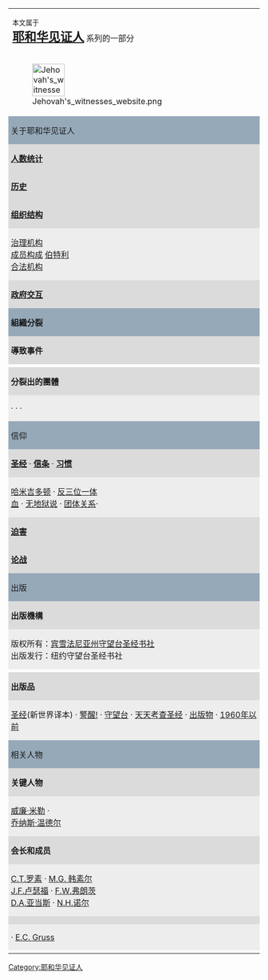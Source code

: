 {| class="toccolours" cellspacing="2px" align="right" style="background: F9FBFF; border-style:solid; border-color: #96A9B9; border-width:2px; float: right; margin: 0 0 1em 1em; text-align:center; width:240px;"
|-
| colspan="2" |<small>本文属于</small><br><span style="font-size:x-large;">'''[[耶和华见证人]]'''</span>
系列的一部分
|-
| [[File:Jehovah's witnesses website.png|65px]]
|-
! style="padding:0 5px; background:#96A9B9;" | 关于耶和华见证人
|-
| style="padding:0 5px; background:#DBDBDB;" | '''[[耶和华见证人的人数统计|人数统计]]'''
|-
| style="padding:0 5px; background:#DBDBDB;" | '''[[耶和华见证人的历史|历史]]'''
|-
| style="padding:0 5px; background:#DBDBDB;" | '''[[耶和华见证人的组织结构|组织结构]]'''
|-
| style="padding:0 5px; background:#EDEDED;" | [[耶和华见证人的治理机构|治理机构]]<br/> [[耶和华见证人信徒和忠信睿智的奴隶|成员构成]] [[耶和华见证人的伯特利|伯特利]]<br/> [[耶和华见证人的合法机构|合法机构]]
|-
| style="padding:0 5px; background:#DBDBDB;" | '''[[耶和华见证人和各国政府|政府交互]]'''
|-
! style="padding:0 5px; background:#96A9B9;" | '''組織分裂'''
|- 
| style="padding:0 5px; background:#DBDBDB;" | '''導致事件''' 
|- 
| style="padding:0 5px; background:#EDEDED;" | {{link-en|1917年社長之爭|Watch_Tower_Society_presidency_dispute_(1917)}}
|-
|-
| style="padding:0 5px; background:#DBDBDB;" | '''分裂出的團體''' 
|-	 
| style="padding:0 5px; background:#EDEDED;" | {{link-en|聯合聖經研究者|Bible_Student_movement#Associated_Bible_Students}} · {{link-en|黎明圣经研究者協会|Dawn_Bible_Students_Association}} · {{link-en|教牧圣经学院|Pastoral_Bible_Institute}} · {{link-en|人民的家庭传教运动|Laymen's Home Missionary Movement}}</br>
{{link-en|耶和华见证人分裂团体|Jehovah's_Witnesses_splinter_groups}}
|-
! style="padding:0 5px; background:#96A9B9;" | 信仰
|-
| style="padding:0 5px; background:#DBDBDB;" |  '''[[圣经新世界译本|圣经]]''' · '''[[耶和华见证人的信条|信条]]''' · '''[[耶和华见证人的习惯|习惯]]''' 
|-
| style="padding:0 5px; background:#EDEDED;" | [[耶和华见证人的末世论|哈米吉多顿]] · [[耶和华见证人和三位一体|反三位一体]]</br> [[耶和华见证人和血|血]] · [[耶和华见证人和地狱|无地狱说]] · [[耶和华见证人和会众纪律|团体关系]]·
|-
! style="padding:0 5px; background:#DBDBDB;" | '''[[耶和华见证人的被迫害史|迫害]]'''
|-
| style="padding:0 5px; background:#DBDBDB;" | '''[[关于耶和华见证人的论战|论战]]'''
|-
! style="padding:0 5px; background:#96A9B9;" | 出版
|-
| style="padding:0 5px; background:#DBDBDB;" | '''出版機構''' 
|-
| style="padding:0 5px; background:#EDEDED;" | 版权所有：[[宾雪法尼亚州守望台圣经书社]]</br>
出版发行：纽约守望台圣经书社
|-
|-
| style="padding:0 5px; background:#DBDBDB;" | '''出版品''' 
|-
| style="padding:0 5px; background:#EDEDED;" | [[圣经新世界译本|圣经]](新世界译本) · [[警醒!]] · [[守望台]] · [[天天考查圣经]] · [[耶和华见证人出版物列表|出版物]] · [[耶和华见证人的早期出版物|1960年以前]]
|-
! style="padding:0 5px; background:#96A9B9;" | 相关人物
|-
| style="padding:0 5px; background:#DBDBDB;" | '''关键人物'''
|-
| style="padding:0 5px; background:#EDEDED;" | [[威廉·米勒 (传教士)|威廉·米勒]] · {{link-en|N.H.巴伯|Nelson_H._Barbour}} <br/> [[乔纳斯·温德尔]]
|-
| style="padding:0 5px; background:#DBDBDB;" | '''会长和成员''' 
|-
| style="padding:0 5px; background:#EDEDED;" | [[查尔斯·泰兹·罗素|C.T.罗素]] · [[米尔顿·乔治·韩素尔|M.G. 韩素尔]] <br/> [[约瑟夫·富兰克林·卢瑟福|J.F.卢瑟福]] · [[弗雷德里克·威廉·弗朗茨|F.W.弗朗茨]] <br/> [[堂·A.·亚当斯|D.A.亚当斯]] · [[内森·霍默·诺尔|N.H.诺尔]]
|-	 
| style="padding:0 5px; background:#DBDBDB;" | '''{{link-en|前成员和批评家|Category:Former_Jehovah%27s_Witnesses}}''' 
|-	 
| style="padding:0 5px; background:#EDEDED;" | {{link-en|R. 弗朗茨|Raymond_Franz}} · [[Edmond C. Gruss|E.C. Gruss]]
|-
| {{Tnavbar|耶和华见证人}}
|}<noinclude>
[[Category:社會與社會科學模板|{{PAGENAME}}]]
</noinclude>
[[Category:耶和华见证人]]